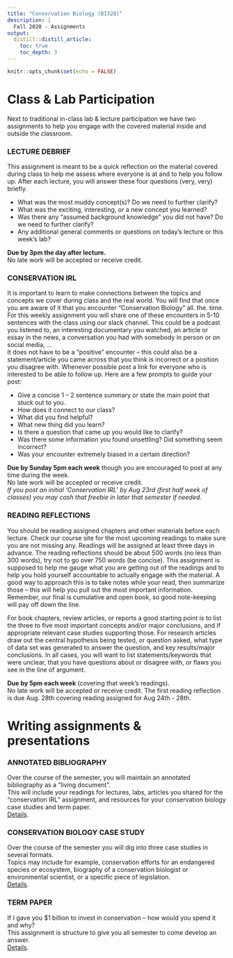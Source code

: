 ```yaml
---
title: "Conservation Biology (BI328)"
description: | 
  Fall 2020 - Assignments
output:
  distill::distill_article:
    toc: true
    toc_depth: 3
---
```


```r

knitr::opts_chunk$set(echo = FALSE)

```

# Class & Lab Participation

Next to traditional in-class lab & lecture participation we have two assignments to help you engage with the covered material inside and outside the classroom.

### LECTURE DEBRIEF

This assignment is meant to be a quick reflection on the material covered during class to help me assess where everyone is at and to help you follow up. After each lecture, you will answer these four questions (very, very) briefly.

*	What was the most muddy concept(s)? Do we need to further clarify?
*	What was the exciting, interesting, or a new concept you learned?
*	Was there any “assumed background knowledge” you did not have? Do we need to further clarify?
*	Any additional general comments or questions on today's lecture or this week’s lab?

**Due by 3pm the day after lecture.**  
No late work will be accepted or receive credit.


### CONSERVATION IRL
It is important to learn to make connections between the topics and concepts we cover during class and the real world. You will find that once you are aware of it that you encounter “Conservation Biology” all. the. time.  
For this weekly assignment you will share one of these encounters in 5-10 sentences with the class using our slack channel. This could be a podcast you listened to, an interesting documentary you watched, an article or essay in the news, a conversation you had with somebody in person or on social media, ...  
It does not have to be a “positive” encounter – this could also be a statement/article you came across that you think is incorrect or a position you disagree with. Whenever possible post a link for everyone who is interested to be able to follow up. Here are a few prompts to guide your post:

*	Give a concise 1 – 2 sentence summary or state the main point that stuck out to you.
*	How does it connect to our class?
*	What did you find helpful?
*	What new thing did you learn?
*	Is there a question that came up you would like to clarify?
*	Was there some information you found unsettling? Did something seem incorrect?
*	Was your encounter extremely biased in a certain direction?

**Due by Sunday 5pm each week** though you are encouraged to post at any time during the week.  
No late work will be accepted or receive credit.  
*If you post an initial ‘Conservation IRL’ by Aug 23rd (first half week of classes) you may cash that freebie in later that semester if needed.*


### READING REFLECTIONS

You should be reading assigned chapters and other materials before each lecture. Check our course site for the most upcoming readings to make sure you are not missing any. Readings will be assigned at least three days in advance. The reading reflections should be about 500 words (no less than 300 words), try not to go over 750 words (be concise). This assignment is supposed to help me gauge what you are getting out of the readings and to help you hold yourself accountable to actually engage with the material. A good way to approach this is to take notes while your read, then summarize those – this will help you pull out the most important information. Remember, our final is cumulative and open book, so good note-keeping will pay off down the line.

For book chapters, review articles, or reports a good starting point is to list the three to five most important concepts and/or major conclusions, and if appropriate relevant case studies supporting those. For research articles draw out the central hypothesis being tested, or question asked, what type of data set was generated to answer the question, and key results/major conclusions. In all cases, you will want to list statements/keywords that were unclear, that you have questions about or disagree with, or flaws you see in the line of argument.

**Due by 5pm each week** (covering that week's readings).  
No late work will be accepted or receive credit. The first reading reflection is due Aug. 28th covering reading assigned for Aug 24th - 28th.


# Writing assignments & presentations

### ANNOTATED BIBLIOGRAPHY 
Over the course of the semester, you will maintain an annotated bibliography as a “living document”.  
This will include your readings for lectures, labs, articles you shared for the “conservation IRL” assignment, and resources for your conservation biology case studies and term paper.  
[Details](https://bi328.netlify.app/bibliography.html).


### CONSERVATION BIOLOGY CASE STUDY
Over the course of the semester you will dig into three case studies in several formats.  
Topics may include for example, conservation efforts for an endangered species or ecosystem, biography of a conservation biologist or environmental scientist, or a specific piece of legislation.  
[Details](https://bi328.netlify.app/case-study.html).


### TERM PAPER
If I gave you $1 billion to invest in conservation – how would you spend it and why?  
This assignment is structure to give you all semester to come develop an answer.  
[Details](https://bi328.netlify.app/termpaper.html).